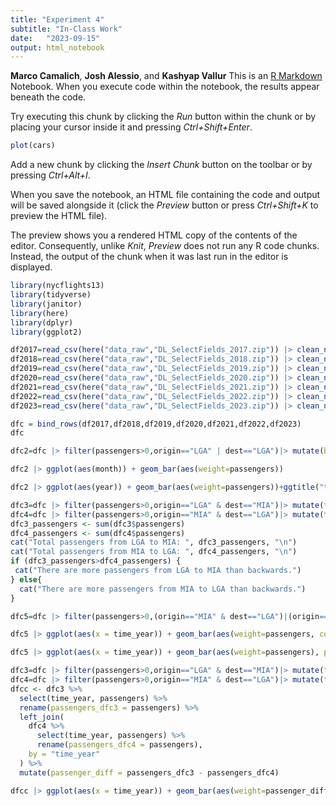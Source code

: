 ```yaml
---
title: "Experiment 4"
subtitle: "In-Class Work"
date:   "2023-09-15"
output: html_notebook
---
```

**Marco Camalich**, **Josh Alessio**, and **Kashyap Vallur**
This is an [R Markdown](http://rmarkdown.rstudio.com) Notebook. When you execute code within the notebook, the results appear beneath the code. 

Try executing this chunk by clicking the *Run* button within the chunk or by placing your cursor inside it and pressing *Ctrl+Shift+Enter*. 

```r
plot(cars)
```

Add a new chunk by clicking the *Insert Chunk* button on the toolbar or by pressing *Ctrl+Alt+I*.

When you save the notebook, an HTML file containing the code and output will be saved alongside it (click the *Preview* button or press *Ctrl+Shift+K* to preview the HTML file).

The preview shows you a rendered HTML copy of the contents of the editor. Consequently, unlike *Knit*, *Preview* does not run any R code chunks. Instead, the output of the chunk when it was last run in the editor is displayed.
```r
library(nycflights13)
library(tidyverse)
library(janitor)
library(here)
library(dplyr)
library(ggplot2)
```

```r
df2017=read_csv(here("data_raw","DL_SelectFields_2017.zip")) |> clean_names()
df2018=read_csv(here("data_raw","DL_SelectFields_2018.zip")) |> clean_names()
df2019=read_csv(here("data_raw","DL_SelectFields_2019.zip")) |> clean_names()
df2020=read_csv(here("data_raw","DL_SelectFields_2020.zip")) |> clean_names()
df2021=read_csv(here("data_raw","DL_SelectFields_2021.zip")) |> clean_names()
df2022=read_csv(here("data_raw","DL_SelectFields_2022.zip")) |> clean_names()
df2023=read_csv(here("data_raw","DL_SelectFields_2023.zip")) |> clean_names()
```

```r
dfc = bind_rows(df2017,df2018,df2019,df2020,df2021,df2022,df2023)
dfc
```
```r
dfc2=dfc |> filter(passengers>0,origin=="LGA" | dest=="LGA")|> mutate(by_month=ym(str_c(year,"-",month)))
```

```r
dfc2 |> ggplot(aes(month)) + geom_bar(aes(weight=passengers))
```
```r
dfc2 |> ggplot(aes(year)) + geom_bar(aes(weight=passengers))+ggtitle("total passengers by year over multiyear period")
```
```r
dfc3=dfc |> filter(passengers>0,origin=="LGA" & dest=="MIA")|> mutate(time_year = year + month / 12)
dfc4=dfc |> filter(passengers>0,origin=="MIA" & dest=="LGA")|> mutate(time_year = year + month / 12)
dfc3_passengers <- sum(dfc3$passengers)
dfc4_passengers <- sum(dfc4$passengers)
cat("Total passengers from LGA to MIA: ", dfc3_passengers, "\n")
cat("Total passengers from MIA to LGA: ", dfc4_passengers, "\n")
if (dfc3_passengers>dfc4_passengers) {
 cat("There are more passengers from LGA to MIA than backwards.")
} else{
  cat("There are more passengers from MIA to LGA than backwards.")
}

dfc5=dfc |> filter(passengers>0,(origin=="MIA" & dest=="LGA")|(origin=="LGA" & dest=="MIA"))|> mutate(time_year = year + month / 12)

```
```r
dfc5 |> ggplot(aes(x = time_year)) + geom_bar(aes(weight=passengers, color = origin), position="dodge")+ggtitle("Total passengers by year over multiyear period, between LGA and MIA")
```
```r
dfc5 |> ggplot(aes(x = time_year)) + geom_bar(aes(weight=passengers), position="dodge")+ggtitle("Cummulative sum between LGA and MIA and viceversa")
```
```r
dfc3=dfc |> filter(passengers>0,origin=="LGA" & dest=="MIA")|> mutate(time_year = year + month / 12)
dfc4=dfc |> filter(passengers>0,origin=="MIA" & dest=="LGA")|> mutate(time_year = year + month / 12)
dfcc <- dfc3 %>%
  select(time_year, passengers) %>%
  rename(passengers_dfc3 = passengers) %>%
  left_join(
    dfc4 %>%
      select(time_year, passengers) %>%
      rename(passengers_dfc4 = passengers),
    by = "time_year"
  ) %>%
  mutate(passenger_diff = passengers_dfc3 - passengers_dfc4)

dfcc |> ggplot(aes(x = time_year)) + geom_bar(aes(weight=passenger_diff), position="dodge")+ggtitle("Difference between passengers between LGA and MIA and viceversa")+labs(subtitle = "If the bar is possitive, LGA-MIA had more passengers travelling. If its negative, MIA-LGA had more")
```
  


